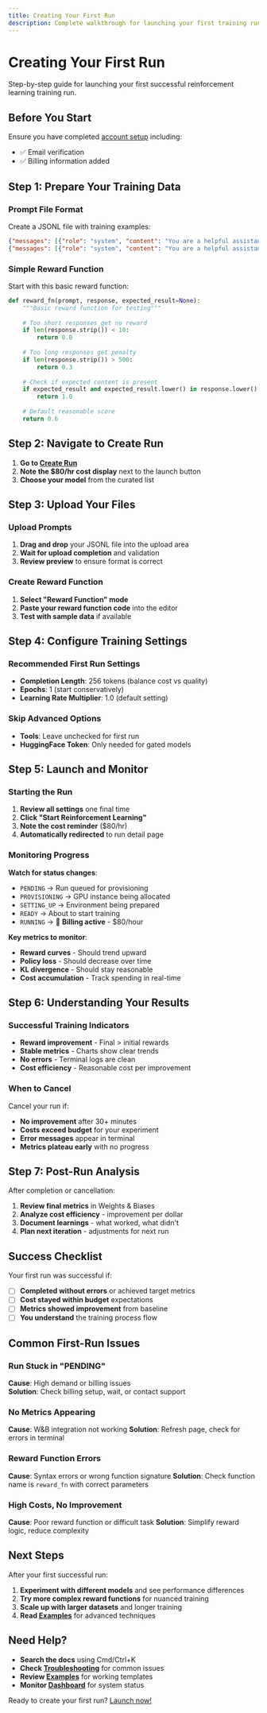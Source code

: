```yaml
---
title: Creating Your First Run
description: Complete walkthrough for launching your first training run on RunRL
---
```


# Creating Your First Run

Step-by-step guide for launching your first successful reinforcement learning training run.

## Before You Start

Ensure you have completed [account setup](/python/installation) including:

- ✅ Email verification
- ✅ Billing information added

## Step 1: Prepare Your Training Data

### Prompt File Format

Create a JSONL file with training examples:

```json
{"messages": [{"role": "system", "content": "You are a helpful assistant."}, {"role": "user", "content": "What is 2+2?"}], "expected_result": "4"}
{"messages": [{"role": "system", "content": "You are a helpful assistant."}, {"role": "user", "content": "Explain gravity"}], "expected_result": "A fundamental force"}
```

### Simple Reward Function

Start with this basic reward function:

```python
def reward_fn(prompt, response, expected_result=None):
    """Basic reward function for testing"""
    
    # Too short responses get no reward
    if len(response.strip()) < 10:
        return 0.0
        
    # Too long responses get penalty  
    if len(response.strip()) > 500:
        return 0.3
        
    # Check if expected content is present
    if expected_result and expected_result.lower() in response.lower():
        return 1.0
        
    # Default reasonable score
    return 0.6
```

## Step 2: Navigate to Create Run

1. **Go to [Create Run](https://runrl.com/runs/create)**
2. **Note the $80/hr cost display** next to the launch button
3. **Choose your model** from the curated list

## Step 3: Upload Your Files

### Upload Prompts
1. **Drag and drop** your JSONL file into the upload area
2. **Wait for upload completion** and validation
3. **Review preview** to ensure format is correct

### Create Reward Function
1. **Select "Reward Function" mode**
2. **Paste your reward function code** into the editor
3. **Test with sample data** if available

## Step 4: Configure Training Settings

### Recommended First Run Settings
- **Completion Length**: 256 tokens (balance cost vs quality)
- **Epochs**: 1 (start conservatively)
- **Learning Rate Multiplier**: 1.0 (default setting)

### Skip Advanced Options
- **Tools**: Leave unchecked for first run
- **HuggingFace Token**: Only needed for gated models

## Step 5: Launch and Monitor

### Starting the Run
1. **Review all settings** one final time
2. **Click "Start Reinforcement Learning"**
3. **Note the cost reminder** ($80/hr)
4. **Automatically redirected** to run detail page

### Monitoring Progress

**Watch for status changes**:
- `PENDING` → Run queued for provisioning
- `PROVISIONING` → GPU instance being allocated  
- `SETTING_UP` → Environment being prepared
- `READY` → About to start training
- `RUNNING` → 💸 **Billing active** - $80/hour

**Key metrics to monitor**:
- **Reward curves** - Should trend upward
- **Policy loss** - Should decrease over time  
- **KL divergence** - Should stay reasonable
- **Cost accumulation** - Track spending in real-time

## Step 6: Understanding Your Results

### Successful Training Indicators
- **Reward improvement** - Final > initial rewards
- **Stable metrics** - Charts show clear trends
- **No errors** - Terminal logs are clean
- **Cost efficiency** - Reasonable cost per improvement

### When to Cancel
Cancel your run if:
- **No improvement** after 30+ minutes
- **Costs exceed budget** for your experiment  
- **Error messages** appear in terminal
- **Metrics plateau early** with no progress

## Step 7: Post-Run Analysis

After completion or cancellation:

1. **Review final metrics** in Weights & Biases
2. **Analyze cost efficiency** - improvement per dollar
3. **Document learnings** - what worked, what didn't
4. **Plan next iteration** - adjustments for next run

## Success Checklist

Your first run was successful if:

- [ ] **Completed without errors** or achieved target metrics
- [ ] **Cost stayed within budget** expectations
- [ ] **Metrics showed improvement** from baseline
- [ ] **You understand** the training process flow

## Common First-Run Issues

### Run Stuck in "PENDING"
**Cause**: High demand or billing issues  
**Solution**: Check billing setup, wait, or contact support

### No Metrics Appearing  
**Cause**: W&B integration not working
**Solution**: Refresh page, check for errors in terminal

### Reward Function Errors
**Cause**: Syntax errors or wrong function signature
**Solution**: Check function name is `reward_fn` with correct parameters

### High Costs, No Improvement
**Cause**: Poor reward function or difficult task
**Solution**: Simplify reward logic, reduce complexity

## Next Steps

After your first successful run:

1. **Experiment with different models** and see performance differences
2. **Try more complex reward functions** for nuanced training
3. **Scale up with larger datasets** and longer training
4. **Read [Examples](/python/examples)** for advanced techniques

## Need Help?

- **Search the docs** using Cmd/Ctrl+K
- **Check [Troubleshooting](/python/troubleshooting)** for common issues  
- **Review [Examples](/python/examples)** for working templates
- **Monitor [Dashboard](https://runrl.com/dashboard)** for system status

Ready to create your first run? [Launch now!](https://runrl.com/runs/create)
